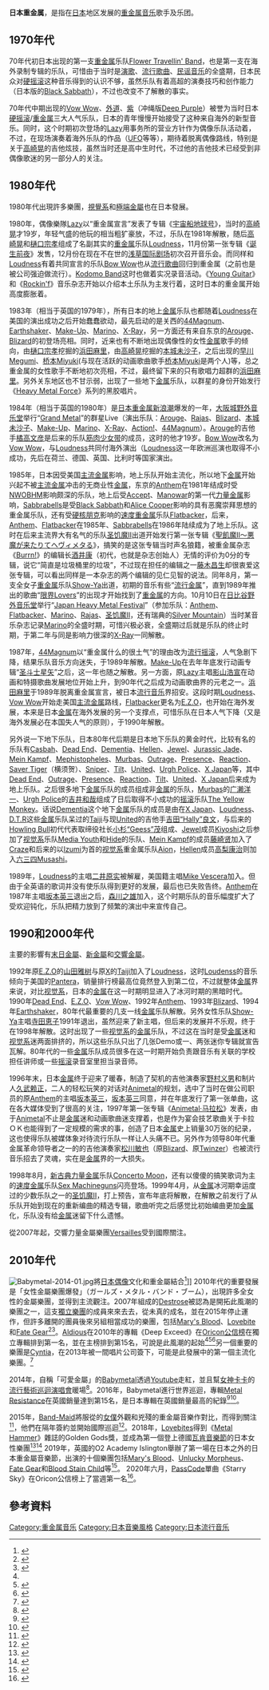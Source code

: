 {{Multiple issues|
{{Copy edit|time=2020-10-19T05:06:49+00:00}}
{{Refimprove|time=2020-10-19T05:06:49+00:00}}
{{Overlinked|time=2020-10-19T05:06:49+00:00}}
{{Citation style|time=2020-10-19T05:06:49+00:00}}
{{Tone|time=2020-10-19T05:10:49+00:00}}
}}
'''日本重金属'''，是指在[[日本|日本]]地区发展的[[重金属音乐|重金属音乐]]歌手及乐团。

==1970年代==
70年代初日本出现的第一支[[重金属音乐|重金属]]乐队[[Flower_Travellin'_Band|Flower Travellin' Band]]，也是第一支在海外录制专辑的乐队，可惜由于当时是[[演歌|演歌]]、[[流行歌曲|流行歌曲]]、[[民谣音乐|民谣音乐]]的全盛期，日本民众对[[硬摇滚|硬摇滚]]这种音乐得到的认识不够，虽然乐队有着高超的演奏技巧和创作能力（日本版的[[Black_Sabbath|Black Sabbath]]），不过也改变不了解散的事实。

70年代中期出现的[[Vow_Wow|Vow Wow]]、[[外道|外道]]、[[紫|紫]]（冲绳版[[Deep_Purple|Deep Purple]]）被誉为当时日本[[硬摇滚|硬摇滚]]/[[重金属音乐|重金属]]三大人气乐队，日本的青年慢慢开始接受了这种来自海外的新型音乐。同时，这个时期初次登场的[[Lazy|Lazy]]用事务所的营业方针作为偶像乐队活动着，不过，在现场演奏着海外乐队的作品（[[UFO|UFO]]等等），期待着脱离偶像路线，特别是关于[[高崎晃|高崎晃]]的吉他炫技，虽然当时还是高中生时代，不过他的吉他技术已经受到非偶像歌迷的另一部分人的关注。

==1980年代==
1980年代出現許多樂團，[[視覺系|視覺系]]和[[極端金屬|極端金屬]]也在日本發展。

1980年，偶像樂隊[[Lazy|Lazy]]以“重金属宣言”发表了专辑《[[宇宙船地球号|宇宙船地球号]]》，当时的[[高崎晃|高崎晃]]才19岁，年轻气盛的他玩的相当粗犷豪放，不过，乐队在1981年解散，随后[[高崎晃|高崎晃]]和[[樋口宗孝|樋口宗孝]]组成了名副其实的[[重金属音乐|重金属]]乐队[[Loudness|Loudness]]，11月份第一张专辑《[[诞生前夜|诞生前夜]]》发售，12月份在现在不在世的[[浅草国际剧场|浅草国际剧场]]初次召开音乐会。而同样和[[Loudness|Loudness]]有着共同宣言的乐队[[Bow_Wow|Bow Wow]]也从[[流行歌曲|流行歌曲]]回归到重金属（之前也是被公司强迫做流行）。[[Kodomo_Band|Kodomo Band]]这时也做着实况录音活动。《[[Young_Guitar|Young Guitar]]》和《[[Rockin'f|Rockin'f]]》音乐杂志开始以介绍本土乐队为主发行着，这时日本的重金属开始高度膨胀着。

1983年（相当于英国的1979年），所有日本的地上[[金属|金属]]乐队也都随着[[Loudness|Loudness]]在美国的演出成功之后开始蠢蠢欲动，最先启动的是关西的[[44Magnum|44Magnum]]、[[Earthshaker|Earthshaker]]、[[Make-Up|Make-Up]]、[[Marino|Marino]]、[[X-Ray|X-Ray]]，另一方面还有来自东京的[[Arouge|Arouge]]、[[Blizard|Blizard]]的初登场亮相。同时，近来也有不断地出现偶像性的女性[[金属|金属]]歌手的倾向，由[[樋口宗孝|樋口宗孝]]挖掘的[[浜田麻里|浜田麻里]]，由[[高崎晃|高崎晃]]挖掘的[[本城未沙子|本城未沙子]]，之后出现的[[早川Megumi|早川Megumi]]、[[桥本Miyuki|桥本Miyuki]](与现在活跃的动画歌曲歌手[[桥本Miyuki|桥本Miyuki]]是两个人)等，总之重金属的女性歌手不断地初次亮相，不过，最终留下来的只有歌唱力超群的[[浜田麻里|浜田麻里]]。另外关东地区也不甘示弱，出现了一些地下[[金属|金属]]乐队，以群星的身份开始发行《[[Heavy_Metal_Force|Heavy Metal Force]]》系列的黑胶唱片。

1984年（相当于英国的1980年）是[[日本重金属新浪潮|日本重金属新浪潮]]爆发的一年，[[大阪城野外音乐堂|大阪城野外音乐堂]]举行“[[Grand_Metal|Grand Metal]]”的群星Live（演出乐队：[[Arouge|Arouge]]、[[Rajas|Rajas]]、[[Blizard|Blizard]]、[[本城未沙子|本城未沙子]]、[[Make-Up|Make-Up]]、[[Marino|Marino]]、[[X-Ray|X-Ray]]、[[Action!|Action!]]、[[44Magnum|44Magnum]]）。[[Arouge|Arouge]]的吉他手[[橘高文彦|橘高文彦]]是后来的乐队[[筋肉少女带|筋肉少女带]]的成员，这时的他才19岁。[[Bow_Wow|Bow Wow]]改名为[[Vow_Wow|Vow Wow]]，与[[Loudness|Loudness]]共同付海外演出（[[Loudness|Loudness]]这一年欧洲巡演也取得不小成功，先后在荷兰、德国、英国、比利时等国家演出。

1985年，日本因受美国[[主流金属|主流金属]]影响，地上乐队开始主流化，所以地下[[金属|金属]]开始兴起不被[[主流金属|主流金属]]冲击的无商业性[[金属|金属]]，东京的[[Anthem|Anthem]]在1981年结成时受[[NWOBHM|NWOBHM]]影响颇深的乐队，地上后受[[Accept|Accept]]、[[Manowar|Manowar]]的第一代[[力量金属|力量金属]]影响，[[Sabbrabells|Sabbrabells]]是受[[Black_Sabbath|Black Sabbath]]和[[Alice_Cooper|Alice Cooper]]影响的具有恶魔崇拜思想的重金属乐队，还有受[[硬核朋克|硬核朋克]]影响的[[速度重金属|速度重金属]]乐队[[Flatbacker|Flatbacker]]，后来，[[Anthem|Anthem]]、[[Flatbacker|Flatbacker]]在1985年、[[Sabbrabells|Sabbrabells]]在1986年陆续成为了地上乐队。这时在后来主流界大有名气的乐队[[圣饥魔II|圣饥魔II]]出道开始发行第一张专辑《[[聖飢魔II〜悪魔が来たりてヘヴィメタる|聖飢魔II〜悪魔が来たりてヘヴィメタる]]》，搞笑的是这张专辑当时声名狼籍，被重金属杂志《[[Burrn!|Burrn!]]》的编辑长[[酒井康|酒井康]]（初代，也就是杂志创始人）无情的评价为0分的专辑，说它“简直是垃圾桶里的垃圾”，不过现在担任的编辑之一[[藤木昌生|藤木昌生]]却很衷爱这张专辑，可以看出同样是一本杂志的两个编辑的见仁见智的说法。同年8月，第一支全女子[[重金属音乐|重金属]]乐队[[Show-Ya|Show-Ya]]出道，初期的音乐有些“[[流行金属|流行金属]]”，直到1989年推出的歌曲“[[限界Lovers|限界Lovers]]”的出现才开始找到了[[重金属音乐|重金属]]的方向。10月10日在[[日比谷野外音乐堂|日比谷野外音乐堂]]举行“[[Japan_Heavy_Metal_Festival|Japan Heavy Metal Festival]]”（参加乐队：[[Anthem|Anthem]]、[[Flatbacker|Flatbacker]]、[[Marino|Marino]]、[[Rajas|Rajas]]、[[聖飢魔II|圣饥魔II]]，还有瑞典的[[Silver_Mountain|Silver Mountain]]）当时某音乐杂志记录[[Marino|Marino]]的全盛时期，可惜兴极必衰，全盛期过后就是乐队的终止时期，于第二年与同是影响力很深的[[X-Ray|X-Ray]]一同解散。

1987年，[[44Magnum|44Magnum]]以“重金属什么的很土气”的理由改为[[流行摇滚|流行摇滚]]，人气急剧下降，结果乐队音乐方向迷失，于1989年解散。[[Make-Up|Make-Up]]在去年年底发行动画专辑“[[圣斗士星矢|圣斗士星矢]]”之后，这一年也随之解散。另一方面，原[[Lazy|Lazy]]主唱[[影山浩宣|影山浩宣]]在动画和特摄歌曲发展地位开始上升，到90年代之后成为动画歌曲界的元老之一。[[浜田麻里|浜田麻里]]于1989年脱离重金属宣言，被日本[[流行音乐|流行音乐]]界招安。这段时期[[Loudness|Loudness]]、[[Vow_Wow|Vow Wow]]开始走美国[[主流金属|主流金属]]路线，[[Flatbacker|Flatbacker]]更名为[[E.Z.O|E.Z.O]]，也开始在海外发展，本来是日本[[金属|金属]]在海外发展的另一个支撑点，可惜乐队在日本人气下降（又是海外发展必在本国失人气的原则），于1990年解散。

另外说一下地下乐队，日本80年代后期是日本地下乐队的黄金时代，比较有名的乐队有[[Casbah|Casbah]]、[[Dead_End|Dead End]]、[[Dementia|Dementia]]、[[Hellen|Hellen]]、[[Jewel|Jewel]]、[[Jurassic_Jade|Jurassic Jade]]、[[Mein_Kampf|Mein Kampf]]、[[Mephistopheles|Mephistopheles]]、[[Murbas|Murbas]]、[[Outrage|Outrage]]、[[Presence|Presence]]、[[Reaction|Reaction]]、[[Saver_Tiger|Saver Tiger]]（横须贺）、[[Sniper|Sniper]]、[[Tilt|Tilt]]、[[United|United]]、[[Urgh_Police|Urgh Police]]、[[X_Japan|X Japan]]等，其中[[Dead_End|Dead End]]、[[Outrage|Outrage]]、[[Presence|Presence]]、[[Reaction|Reaction]]、[[Tilt|Tilt]]、[[United|United]]、[[X_Japan|X Japan]]后来成为地上乐队。之后很多地下[[金属|金属]]乐队的成员组成非[[金属|金属]]的乐队，[[Murbas|Murbas]]的[[广濑洋一|广濑洋一]]、[[Urgh_Police|Urgh Police]]的[[吉井和哉|吉井和哉]]组成了日后取得不小成功的[[摇滚|摇滚]]乐队[[The_Yellow_Monkey|The Yellow Monkey]]。话说[[Dementia|Dementia]]这个地下[[金属|金属]]乐队的成员是由在[[X_Japan|X Japan]]、[[Loudness|Loudness]]、[[D.T.R|D.T.R]]这些[[金属|金属]]乐队呆过的[[Taiji|Taiji]]与现[[United|United]]的吉他手[[吉田“Hally”良文|吉田“Hally”良文]]，与后来的[[Howling_Bull|Howling Bull]]初代代表取缔役社长[[小杉“Geess”茂|小杉“Geess”茂]]组成、[[Jewel|Jewel]]成员[[Kiyoshi|Kiyoshi]]之后参加了[[视觉系|视觉系]]乐队[[Media_Youth|Media Youth]]和[[Hide|Hide]]的乐队、[[Mein_Kampf|Mein Kampf]]的成员[[藤崎贤|藤崎贤]]加入了[[Craze|Craze]]和后来的以[[Izumi|Izumi]]为首的[[视觉系|视觉系]]重金属乐队[[Aion|Aion]]，[[Hellen|Hellen]]成员[[高梨康治|高梨康治]]则加入[[六三四Musashi|六三四Musashi]]。

1989年，[[Loudness|Loudness]]的主唱[[二井原实|二井原实]]被解雇，美国籍主唱[[Mike_Vescera|Mike Vescera]]加入。但由于全英语的歌词并没有使乐队得到更好的发展，最后也已失败告终。[[Anthem|Anthem]]在1987年主唱[[坂本英三|坂本英三]]退出之后，[[森川之雄|森川之雄]]加入，这个时期乐队的音乐幅度扩大了受欢迎钝化，乐队把精力放到了频繁的演出中来宣传自己。

==1990和2000年代==
主要的影響有[[末日金屬|末日金屬]]、[[新金屬|新金屬]]和[[交響金屬|交響金屬]]。

1992年原[[E.Z.O|E.Z.O]]的[[山田雅树|山田雅树]]与原[[X|X]]的[[Taiji|Taiji]]加入了[[Loudness|Loudness]]，这时[[Loudenss|Loudenss]]的音乐倾向于美国的[[Pantera|Pantera]]，销量排行榜最高位竟然登入到第二位，不过就整体[[金属|金属]]界来说，对比[[视觉系|视觉系]]，日本的[[金属|金属]]在这一时期明显进入了冰河时期的黑暗时代。1990年[[Dead_End|Dead End]]、[[E.Z.O|E.Z.O]]、[[Vow_Wow|Vow Wow]]、1992年[[Anthem|Anthem]]、1993年[[Blizard|Blizard]]、1994年[[Earthshaker|Earthshaker]]，80年代最重要的几支一线[[金属|金属]]乐队解散。另外女性乐队[[Show-Ya|Show-Ya]]主唱[[寺田恵子|寺田恵子]]1991年退出，虽然迎来了新主唱，但后来的发展并不乐观，终于在1998年解散。这时出现了一些[[视觉系|视觉系]]的[[金属|金属]]乐队，不过这在当时是受[[金属|金属]]迷和[[视觉系|视觉系]]迷两面排挤的，所以这些乐队只出了几张Demo或一、两张迷你专辑就宣告瓦解。80年代的一些[[金属|金属]]乐队成员很多在这一时期开始负责跟音乐有关联的学校担任讲师或一些[[摇滚|摇滚]]录音室里担当录音师。

1996年末，日本[[金属|金属]]终于迎来了暖春，制造了契机的吉他演奏家[[野村义男|野村义男]]和制片人[[久武赖正|久武赖正]]，二人的轻松玩笑的对话对[[Animetal|Animetal]]的规划，选中了当时在做公司职员的原[[Anthem|Anthem]]的主唱[[坂本英三|坂本英三]]，[[坂本英三|坂本英三]]同意，并在年底发行了第一张单曲，这在各大媒体受到了很高的关注，1997年第一张专辑《[[Animetal·马拉松|Animetal·马拉松]]》发表，由于[[Animetal|Animetal]]不止是[[金属|金属]]迷和动画歌曲迷支撑着，也是作为宴会技艺歌曲关于卡拉ＯＫ也能得到了一定规模的需求的事，创造了日本[[金属|金属]]史上销量30万张的纪录，这也使得乐队被媒体象对待流行乐队一样让人头痛不已。另外作为领导80年代重金属革命领导者之一的的吉他演奏家[[松川敏也|松川敏也]]（原[[Blizard|Blizard]]、原[[Twinzer|Twinzer]]）也被流行音乐招去了灵魂，实在是[[金属|金属]]界的一大损失。

1998年8月，[[新古典力量金属|新古典力量金属]]乐队[[Concerto_Moon|Concerto Moon]]，还有以傻傻的搞笑歌词为主的[[速度金属|速度金属]]乐队[[Sex_Machineguns|Sex Machineguns]]闪亮登场。1999年4月，从[[金属|金属]]冰河期幸运度过的少数乐队之一的[[圣饥魔II|圣饥魔II]]，打上预告，宣布年底将解散，在解散之前发行了从乐队开始到现在的重新编曲的精选专辑，歌曲听完之后感觉比初始编曲更加[[金属|金属]]化，乐队没有给[[金属|金属]]迷留下什么遗憾。

從2007年起，交響力量金屬樂團[[Versailles|Versailles]]受到國際關注。

==2010年代==
[[Image:Babymetal-2014-01.jpg|thumb]]將[[日本偶像|日本偶像]]文化和重金屬結合<ref>{{cite web|url=http://www.mtv81.com/features/interviews/metal-idols-babymetal-headbang-their-way-around-the-world-again/|title=Kawaii Metal BABYMETAL Headbang Their Way Around the World, Again|work=[[MTV|MTV]]|date=2015-05-25|accessdate=2016-04-20|archive-date=2016-06-29|archive-url=https://web.archive.org/web/20160629144407/http://www.mtv81.com/features/interviews/metal-idols-babymetal-headbang-their-way-around-the-world-again/|dead-url=no}}</ref>]]
2010年代的重要發展是「女性金屬樂團爆發」（ガールズ・メタル・バンド・ブーム），出現許多全女性的金屬樂團，並得到主流觀注。2007年組成的[[Destrose|Destrose]]被認為是開拓此風潮的樂團之一，這支[[獨立樂團|獨立樂團]]的成員來來去去，從未真的成名，並在2015年停止運作，但許多離開的團員後來另組相當成功的樂團，包括[[Mary's_Blood|Mary's Blood]]、[[Lovebite|Lovebite]]和[[Fate_Gear|Fate Gear]]<ref>{{cite web |title = 嬢メタルの旗手DESTROSE、待望の作品リリース |url = https://www.barks.jp/news/?id=1000064571 |language = ja |work = Barks.jp |date = 2010-10-02 |accessdate = 2019-08-10 |archive-date = 2020-07-07 |archive-url = https://web.archive.org/web/20200707053456/https://www.barks.jp/news/?id=1000064571 |dead-url = no }}</ref><ref name="jamegirls">{{cite web| title = The DESTROSE Connection ~The Prologue~| work = jame-world.com| url = http://jame-world.com/us/articles-119663-the-destrose-connection-the-prologue-.html| accessdate = 2016-04-19| archive-date = 2019-04-15| archive-url = https://web.archive.org/web/20190415174452/http://jame-world.com/us/articles-119663-the-destrose-connection-the-prologue-.html| dead-url = no}}</ref>。[[Aldious|Aldious]]在2010年的專輯《Deep Exceed》在[[Oricon公信榜|Oricon公信榜]]在獨立專輯排到第一名，並在主榜排到第15名，可說是此風潮的起始<ref name="jamegirls"/><ref>{{cite web| title = アルディアス、Marina加入| language = ja| work = barks.jp| url = http://www.barks.jp/news/?id=1000114816| accessdate = 2016-04-20| archive-date = 2020-07-07| archive-url = https://web.archive.org/web/20200707172926/https://www.barks.jp/news/?id=1000114816| dead-url = no}}</ref><ref>{{cite web| title = Aldiousのアルバム売り上げランキング| url = http://www.oricon.co.jp/prof/artist/468514/ranking/cd_album/| work = [[Oricon|Oricon]]| language = ja| accessdate = 2016-04-20}}</ref>另一個重要的樂團是[[Cyntia|Cyntia]]，在2013年被一間唱片公司簽下，可能是此發展中的第一個主流化樂團。<ref>{{cite web | title = Cyntia | url = http://jame-world.com/us/articles-112583-cyntia.html | work = jame-world.com | accessdate = 2017-04-17 | archive-date = 2019-06-13 | archive-url = https://web.archive.org/web/20190613085048/http://jame-world.com/us/articles-112583-cyntia.html | dead-url = no }}</ref>

2014年，自稱「可愛金屬」的[[Babymetal|Babymetal]]透過[[Youtube|Youtube]]走紅，並且幫[[女神卡卡|女神卡卡]]的[[流行藝術巡迴演唱會|流行藝術巡迴演唱會]]暖場<ref>{{cite web|url=http://www.billboard-japan.com/d_news/detail/20622/2|title=BABYMETAL レディー・ガガの米ツアーに大抜擢、LAワンマンも|work=[[Billboard_Japan|Billboard Japan]]|language=ja|date=2014-06-17|accessdate=2016-04-20|archive-date=2020-07-12|archive-url=https://web.archive.org/web/20200712162151/http://www.billboard-japan.com/d_news/detail/20622/2|dead-url=no}}</ref>。2016年，Babymetal進行世界巡迴，專輯[[Metal_Resistance|Metal Resistance]]在英國銷量達到第15名，是日本專輯在英國銷量最高的紀錄<ref>{{Cite news|url=https://rockinon.com/news/detail/135677|title=BABYMETAL、宙を舞う！ 新曲連打、大発表続々で燃えた横浜アリーナ公演レポート！|newspaper=[[Rockin'On_Japan|Rockin'On Japan]]|language=ja|date=2015-12-14|accessdate=2016-04-20|archive-date=2021-02-24|archive-url=https://web.archive.org/web/20210224081715/https://rockinon.com/news/detail/135677|dead-url=no}}</ref><ref>{{cite web|url=http://teamrock.com/news/2016-04-05/babymetal-break-2-uk-records-metal-resistance-midweek-chart-wembley-sales|title=Babymetal break 2 UK records|work=[[Metal_Hammer|Metal Hammer]]|date=2016-04-05|accessdate=2016-05-15|archive-date=2018-03-22|archive-url=https://web.archive.org/web/20180322100642/http://teamrock.com/news/2016-04-05/babymetal-break-2-uk-records-metal-resistance-midweek-chart-wembley-sales|dead-url=no}}</ref>。

2015年，[[Band-Maid|Band-Maid]]將服從的[[女僕|女僕]]外觀和兇殘的重金屬音樂作對比，而得到關注<ref>{{cite web |url=https://www.guitarworld.com/artists/thrill-sounds-japanese-girl-band-band-maid-video#slide-0 |title="Thrill" to the Sounds of Japanese Girl Band Band-Maid — Video |work=[[Guitar_World|Guitar World]] |date=2015-07-01 |accessdate=2018-03-11 |archive-date=2020-10-24 |archive-url=https://web.archive.org/web/20201024004722/https://www.guitarworld.com/artists/thrill-sounds-japanese-girl-band-band-maid-video#slide-0 |dead-url=no }}</ref>，他們在隔年簽約並開始國際巡迴<ref name="teamrockfeature">{{cite web |url=http://teamrock.com/feature/2016-08-30/who-are-band-maid-and-what-do-they-want |title=Who are Band-Maid and what do they want? |work=[[Teamrock.com|Teamrock.com]] |date=2016-08-30 |accessdate=2017-01-11 |archive-date=2018-03-23 |archive-url=https://web.archive.org/web/20180323124425/http://teamrock.com/feature/2016-08-30/who-are-band-maid-and-what-do-they-want |dead-url=no }}</ref>。2018年，[[Lovebites|Lovebites]]得到《[[Metal_Hammer|Metal Hammer]]》雜誌的Golden Gods獎，並成為第一個登上德國[[瓦肯音樂節|瓦肯音樂節]]的日本女性樂團<ref>{{cite web |title=LOVEBITES Named Best New Band at The Metal Hammer Golden Gods Awards 2018 |url=http://www.jame-world.com/us/news-130508-lovebites-named-best-new-band-at-the-metal-hammer-golden-gods-awards-2018.html |date=2018-06-12 |work=JaME World |accessdate=2018-06-12 |archive-date=2019-09-14 |archive-url=https://web.archive.org/web/20190914051834/http://www.jame-world.com/us/news-130508-lovebites-named-best-new-band-at-the-metal-hammer-golden-gods-awards-2018.html |dead-url=no }}</ref><ref>{{cite web |url=http://www.jpurecords.com/lovebites_wacken_2018/ |title=LOVEBITES Confirmed for Wacken Open Air 2018 |publisher=[[JPU_Records|JPU Records]] |accessdate=2018-02-25 |archive-date=2018-06-13 |archive-url=https://web.archive.org/web/20180613084518/http://www.jpurecords.com/lovebites_wacken_2018/ |dead-url=no }}</ref>
2019年，英國的O2 Academy Islington舉辦了第一場在日本之外的日本重金屬音樂節，出演的十個樂團包括[[Mary's_Blood|Mary's Blood]]、[[Unlucky_Morpheus|Unlucky Morpheus]]、[[Fate_Gear|Fate Gear]]和[[Blood_Stain_Child|Blood Stain Child]]等<ref>{{cite web |url=https://www.loudersound.com/features/j-metal-fans-rejoice-the-first-ever-all-japanese-metal-festival-outside-of-japan-is-coming-to-london |title=J-metal fans rejoice! The first ever all-Japanese metal festival outside of Japan is coming to London! |publisher=[[Metal_Hammer|Metal Hammer]] |accessdate=2019-09-04 |archive-date=2019-12-29 |archive-url=https://web.archive.org/web/20191229032845/https://www.loudersound.com/features/j-metal-fans-rejoice-the-first-ever-all-japanese-metal-festival-outside-of-japan-is-coming-to-london |dead-url=no }}</ref>。
2020年六月，[[PassCode|PassCode]]單曲《Starry Sky》在Oricon公信榜上了當週第一名<ref>{{cite web |url=https://www.oricon.co.jp/news/2163160/full/ |title=6/1付週間シングルランキング1位はPassCodeの「STARRY SKY」 |language=ja |publisher=Oricon News |accessdate=2020-06-13 |archive-date=2020-07-07 |archive-url=https://web.archive.org/web/20200707164407/https://www.oricon.co.jp/news/2163160/full/ |dead-url=no }}</ref>。

==參考資料==
{{reflist|2}}


{{Heavymetal}}

[[Category:重金属音乐|Category:重金属音乐]]
[[Category:日本音樂風格|Category:日本音樂風格]]
[[Category:日本流行音乐|Category:日本流行音乐]]